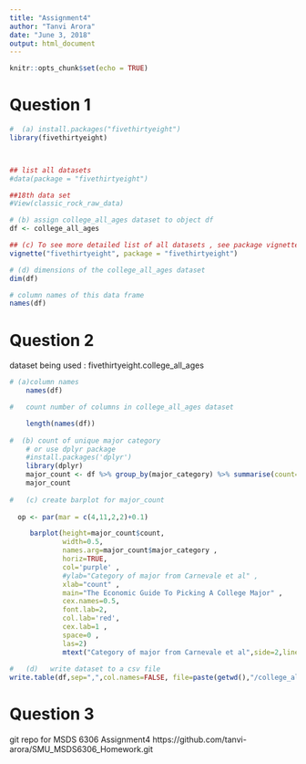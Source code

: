 ---
title: "Assignment4"
author: "Tanvi Arora"
date: "June 3, 2018"
output: html_document
---

```{r setup, include=TRUE}
knitr::opts_chunk$set(echo = TRUE)

```

# Question 1
```{r fivethirtyeight, echo=TRUE, warning=FALSE}
#  (a) install.packages("fivethirtyeight")
library(fivethirtyeight)



## list all datasets
#data(package = "fivethirtyeight")

##18th data set
#View(classic_rock_raw_data)

# (b) assign college_all_ages dataset to object df
df <- college_all_ages

## (c) To see more detailed list of all datasets , see package vignette
vignette("fivethirtyeight", package = "fivethirtyeight")

# (d) dimensions of the college_all_ages dataset
dim(df)

# column names of this data frame
names(df)

```

# Question 2
dataset being used : fivethirtyeight.college_all_ages
```{r usefivethirtyeight,echo=TRUE, warning=FALSE}

# (a)column names
    names(df)

#   count number of columns in college_all_ages dataset

    length(names(df))
    
#  (b) count of unique major category
    # or use dplyr package
    #install.packages('dplyr')
    library(dplyr)
    major_count <- df %>% group_by(major_category) %>% summarise(count=n())
    major_count
    
#   (c) create barplot for major_count    
    
  op <- par(mar = c(4,11,2,2)+0.1)

     barplot(height=major_count$count, 
             width=0.5,
             names.arg=major_count$major_category ,
             horiz=TRUE,
             col='purple' ,
             #ylab="Category of major from Carnevale et al" ,
             xlab="count" , 
             main="The Economic Guide To Picking A College Major" , 
             cex.names=0.5, 
             font.lab=2,
             col.lab='red', 
             cex.lab=1 ,
             space=0 ,
             las=2) 
             mtext("Category of major from Carnevale et al",side=2,line=9,col='red')
  
#   (d)   write dataset to a csv file
write.table(df,sep=",",col.names=FALSE, file=paste(getwd(),"/college_all_ages.csv",sep=""),row.names=FALSE)
```


# Question 3

git repo for MSDS 6306 Assignment4
https://github.com/tanvi-arora/SMU_MSDS6306_Homework.git


